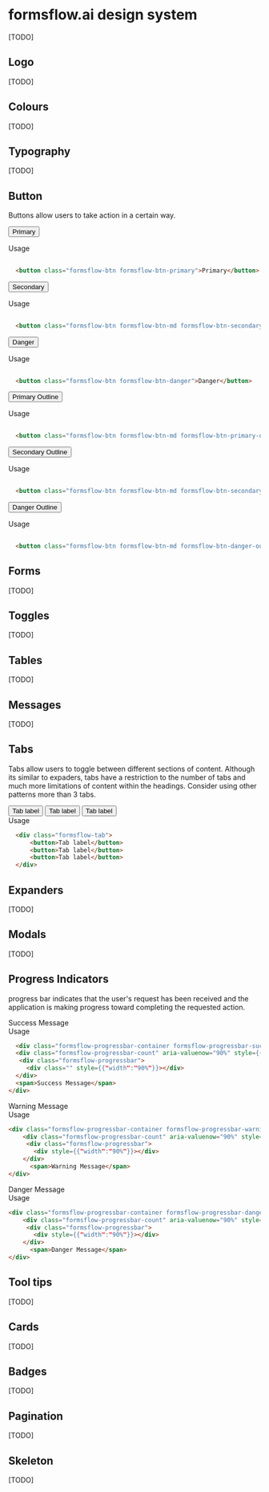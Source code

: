 
<Meta title="DESIGN SYSTEM" />

<style>
  {`
    .subheading {
      --mediumdark: '#999999';
      font-weight: 900;
      font-size: 13px;
      color: #999;
      letter-spacing: 6px;
      line-height: 24px;
      text-transform: uppercase;
      margin-bottom: 12px;
      margin-top: 40px;
    }

    .link-list {
      display: grid;
      grid-template-columns: 1fr;
      grid-template-rows: 1fr 1fr;
      row-gap: 10px;
    }

    @media (min-width: 620px) {
      .link-list {
        row-gap: 20px;
        column-gap: 20px;
        grid-template-columns: 1fr 1fr;
      }
    }

    @media all and (-ms-high-contrast:none) {
    .link-list {
        display: -ms-grid;
        -ms-grid-columns: 1fr 1fr;
        -ms-grid-rows: 1fr 1fr;
      }
    }

    .link-item {
      display: block;
      padding: 20px 30px 20px 15px;
      border: 1px solid #00000010;
      border-radius: 5px;
      transition: background 150ms ease-out, border 150ms ease-out, transform 150ms ease-out;
      color: #333333;
      display: flex;
      align-items: flex-start;
    }

    .link-item:hover {
      border-color: #1EA7FD50;
      transform: translate3d(0, -3px, 0);
      box-shadow: rgba(0, 0, 0, 0.08) 0 3px 10px 0;
    }

    .link-item:active {
      border-color: #1EA7FD;
      transform: translate3d(0, 0, 0);
    }

    .link-item strong {
      font-weight: 700;
      display: block;
      margin-bottom: 2px;
    }

    .link-item img {
      height: 40px;
      width: 40px;
      margin-right: 15px;
      flex: none;
    }

    .link-item span {
      font-size: 14px;
      line-height: 20px;
    }

    .tip {
      display: inline-block;
      border-radius: 1em;
      font-size: 11px;
      line-height: 12px;
      font-weight: 700;
      background: #E7FDD8;
      color: #66BF3C;
      padding: 4px 12px;
      margin-right: 10px;
      vertical-align: top;
    }

    .tip-wrapper {
      font-size: 13px;
      line-height: 20px;
      margin-top: 40px;
      margin-bottom: 40px;
    }

    .tip-wrapper code {
      font-size: 12px;
      display: inline-block;
    }
  `}
</style>

# formsflow.ai design system

[TODO]

## Logo
[TODO]

## Colours
[TODO]

## Typography
[TODO]

## Button
Buttons allow users to take action in a certain way.

<button class="formsflow-btn formsflow-btn-primary">Primary</button>
<div className="subheading">Usage</div>    

  ```html dark
    
    <button class="formsflow-btn formsflow-btn-primary">Primary</button>

  ```

<button class="formsflow-btn formsflow-btn-md formsflow-btn-secondary">Secondary</button>
<div className="subheading">Usage</div>    

  ```html dark
    
    <button class="formsflow-btn formsflow-btn-md formsflow-btn-secondary">Secondary</button>

  ```

<button class="formsflow-btn formsflow-btn-danger">Danger</button>
<div className="subheading">Usage</div>    

  ```html dark
    
    <button class="formsflow-btn formsflow-btn-danger">Danger</button>

  ```
  
<button class="formsflow-btn formsflow-btn-md formsflow-btn-primary-outline">Primary Outline</button>
<div className="subheading">Usage</div>

  ```html dark
    
    <button class="formsflow-btn formsflow-btn-md formsflow-btn-primary-outline">Primary Outline</button>

  ```

<button class="formsflow-btn formsflow-btn-md formsflow-btn-secondary-outline">Secondary Outline</button>
<div className="subheading">Usage</div>

  ```html dark
    
    <button class="formsflow-btn formsflow-btn-md formsflow-btn-secondary-outline">Secondary Outline</button>

  ```

<button class="formsflow-btn formsflow-btn-md formsflow-btn-danger-outline">Danger Outline</button>
<div className="subheading">Usage</div>

  ```html dark
    
    <button class="formsflow-btn formsflow-btn-md formsflow-btn-danger-outline">Danger Outline</button>

  ```

## Forms
[TODO]

## Toggles
[TODO]

## Tables
[TODO]

## Messages
[TODO]

## Tabs
Tabs allow users to toggle between different sections of content. Although its similar to expaders, tabs have a restriction to the
number of tabs and much more limitations of content within the headings. Consider using other patterns more than 3 tabs.  


<div class="formsflow-tab">
  <button>Tab label</button>
  <button>Tab label</button>
  <button>Tab label</button>
</div>

<div className="subheading">Usage</div>
  

  ```html dark
    <div class="formsflow-tab">
        <button>Tab label</button>
        <button>Tab label</button>
        <button>Tab label</button>
    </div>
  ```

## Expanders

[TODO]

## Modals
[TODO]

## Progress Indicators
progress bar indicates that the user's request has been received and the application is making progress toward completing the requested action.

<div class="formsflow-progressbar-container formsflow-progressbar-success" style={{height:"2px"}}>
    <div class="formsflow-progressbar-count" aria-valuenow="90%" style={{"left":"90%"}}></div>
     <div class="formsflow-progressbar">
       <div class="" style={{"width":"90%"}}></div>
    </div>
    <span>Success Message</span>
</div>


<div className="subheading">Usage</div>
  

  ```html dark
    <div class="formsflow-progressbar-container formsflow-progressbar-success" style={{height:"2px"}}>
    <div class="formsflow-progressbar-count" aria-valuenow="90%" style={{"left":"90%"}}></div>
     <div class="formsflow-progressbar">
       <div class="" style={{"width":"90%"}}></div>
    </div>
    <span>Success Message</span>
</div>
  ```
<div class="formsflow-progressbar-container formsflow-progressbar-warning"  style={{height:"2px"}} >
    <div class="formsflow-progressbar-count" aria-valuenow="90%" style={{"left":"90%"}}></div>
     <div class="formsflow-progressbar">
       <div  style={{"width":"90%"}}></div>
    </div>
      <span>Warning Message</span>
</div>

<div className="subheading">Usage</div>

```html dark
<div class="formsflow-progressbar-container formsflow-progressbar-warning"  style={{height:"2px"}} >
    <div class="formsflow-progressbar-count" aria-valuenow="90%" style={{"left":"90%"}}></div>
     <div class="formsflow-progressbar">
       <div style={{"width":"90%"}}></div>
    </div>
      <span>Warning Message</span>
</div>

```
<div class="formsflow-progressbar-container formsflow-progressbar-danger" style={{height:"2px"}}>
    <div class="formsflow-progressbar-count" aria-valuenow="90%" style={{"left":"90%"}}></div>
     <div class="formsflow-progressbar">
       <div style={{"width":"90%"}}></div>
    </div>
      <span>Danger Message</span>
</div>

<div className="subheading">Usage</div>

```html dark
<div class="formsflow-progressbar-container formsflow-progressbar-danger" style={{height:"2px"}}>
    <div class="formsflow-progressbar-count" aria-valuenow="90%" style={{"left":"90%"}}></div>
     <div class="formsflow-progressbar">
       <div style={{"width":"90%"}}></div>
    </div>
      <span>Danger Message</span>
</div>

```
## Tool tips
[TODO]

## Cards
[TODO]

## Badges
[TODO]

## Pagination
[TODO]

## Skeleton
[TODO]
